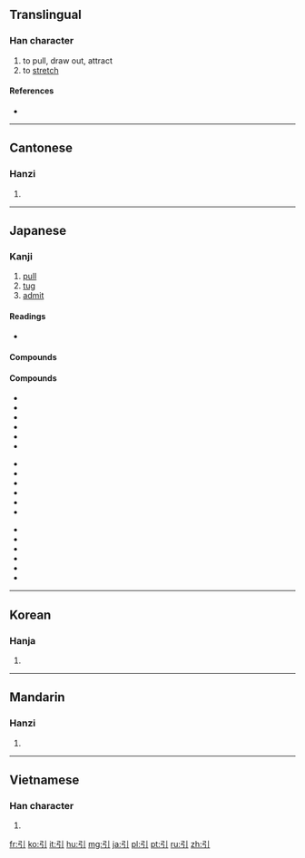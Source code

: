 ==Translingual==

===Han character===
{{Han char|rn=57|rad=弓|as=01|sn=4|four=1220<sub>0</sub>|canj=弓中 (NL)}}

# to pull, draw out, attract
# to [[stretch]]

====References====
* {{Han ref|kx=0356.080|dkj=09699|dj=0672.010|hdz=20988.050|uh=5F15|ud=24341|bh=A4DE|bd=42206}}

----

==Cantonese==

===Hanzi===
{{yue-hanzi|jyut=|y=yan5}}

# {{defn|lang=yue|sort=弓01}}

----

==Japanese==

===Kanji===
{{ja-kanji|grade=2|rs=弓01}}

# [[pull]]
# [[tug]]
# [[admit]]

====Readings====
* {{ja-readings|on=[[いん]] (in)|kun=[[ひく]] (hiku)}}

====Compounds====
====Compounds====
{{top3}}
*{{l|ja|sc=Jpan|引見|tr=いんけん, inken}}
*{{l|ja|sc=Jpan|引水|tr=いんすい, insui}}
*{{l|ja|sc=Jpan|引責|tr=いんせき, inseki}}
*{{l|ja|sc=Jpan|引導|tr=いんどう, indō}}
*{{l|ja|sc=Jpan|引退|tr=いんたい, intai}}
*{{l|ja|sc=Jpan|引用|tr=いんよう, in'yō}}
{{mid3}}
*{{l|ja|sc=Jpan|引力|tr=いんりょく, inryoku}}
*{{l|ja|sc=Jpan|延引|tr=えんいん, en'in}}
*{{l|ja|sc=Jpan|我田引水|tr=がでんいんすい, gaden'insui}}
*{{l|ja|sc=Jpan|吸引|tr=きゅういん, kyūin}}
*{{l|ja|sc=Jpan|牽引|tr=けんいん, ken'in}}
*{{l|ja|sc=Jpan|拘引|tr=こういん, kōin}}
{{mid3}}
*{{l|ja|sc=Jpan|勾引|tr=こういん, kōin}}
*{{l|ja|sc=Jpan|強引|tr=ごういん, gōin}}
*{{l|ja|sc=Jpan|索引|tr=さくいん, sakuin}}
*{{l|ja|sc=Jpan|承引|tr=しょういん, shōin}}
*{{l|ja|sc=Jpan|導引|tr=どういん, dōin}}
*{{l|ja|sc=Jpan|誘引|tr=ゆういん, yūin}}
{{bottom}}

----

==Korean==

===Hanja===
{{ko-hanja|hangeul=인|eumhun=끌|rv=in|mr=in|y=in}}

# {{defn|lang=ko|sort=弓01}}

----

==Mandarin==

===Hanzi===
{{cmn-hanzi|pin=[[yǐn]] ([[yin3]])|wg=yin<sup>3</sup>}}

# {{defn|lang=cmn|sort=弓01}}

----

==Vietnamese==

===Han character===
{{vi-hantu|[[dẫn]], [[dợn]], [[giỡn]], [[dận]], [[giận]]|rs=弓01}}

# {{defn|lang=vi|sort=弓01}}

[[fr:引]]
[[ko:引]]
[[it:引]]
[[hu:引]]
[[mg:引]]
[[ja:引]]
[[pl:引]]
[[pt:引]]
[[ru:引]]
[[zh:引]]